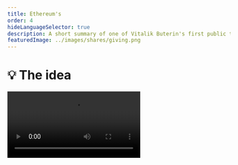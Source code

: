 ```yaml
---
title: Ethereum's
order: 4
hideLanguageSelector: true
description: A short summary of one of Vitalik Buterin's first public talks on Ethereum, taken from DevCon 1 in London.
featuredImage: ../images/shares/giving.png
---
```


# 💡 The idea

<Video src="https://www.youtube-nocookie.com/embed/gjwr-7PgpN8" />

## How does this fit into Kernel?

This early video from Devcon 1 contains many gems of insight into the ideas behind Ethereum; why it might be interesting and important to have one, shared, Turing-complete environment which anyone can access and program; and what the vision was (and is). It's especially useful to look back and ask what of the original ideas we have succeeded in implementing, and where there are still opportunities for improvement. This video has been selected to assist you deepen your (more technical) understanding of:

<Process>

Value

Trust

Incentives

Censorship resistance

(Not just!) money and speech

</Process>

## Brief

This video is the genesis of the calculator (Bitcoin) vs smartphone (Ethereum) analogy and a 
demonstration of the power of generality...

> "Instead of having a protocol that is designed around one very small set of use cases, you 
just create a **general-purpose operating system** and you let people build whatever they want 
as applications on top of it."

Ethereum is a blockchain with a few unique features:

- Built-in Turing-complete scripting language - essentially a hybrid between standard VM 
architectures, Bitcoin script and a "few other things".
- People can write programs in this script, or high level languages that compile down to this 
script, take these compiled scripts, put them into transactions and send them to the blockchain. 
The transaction gets confirmed and you get a special account at that address.
- Contractual accounts and Externally Owned Accounts have the **same privileges**.
- Anyone can create an application, with any rules. Anyone can then interact with that 
application, i.e. you can do NameCoin in 10 lines of code...

State is defined as a key value mapping addresses to account objects. Every account object has a 
nonce and balance. Contract accounts also include a code hash and storage trie root. Vitalik 
then discusses how transactions work - important low-level details for us to build a full 
conceptual picture in the weeks ahead.

> "You can actually think of it as being a fairly simple system. You can think of the state as 
being a database, and you can think of each of these contracts as being programs that are 
sitting on one computer, **except the computer is massively globally distributed. It's actually 
a highly secure network backed by tens of thousands computers around the world.** It's bold 
because it's important."

However, this raises the spectre of "The Halting Problem". If you have a general scripting language, then what is to stop someone writing a program which does not terminate (or halt), taking up all the computer's resources and preventing anyone else from using it? Vitalik explains how this is solved by "gas": a fee charged for every computational step the computer must take, where there is a limit to computational steps possible per block.

<Flash>

<Card>

Ethereum's state is defined as a...?

key value mapping addresses to account objects.

</Card>

</Flash>

### Virtual Economy

This means there is no *technical* limit on what can be put in the `data` field of a 
transaction, but there is an *economic* one, as the more data you include, the more expensive 
it becomes. It was an extra 68 gas for every byte of data you include at that time, though it 
may have changed now. 

> 💡 Exercise for the reader: how would you tell what the gas price per byte currently is?

Vitalik then discusses some of the intricacies around `v`, `r`, and `s` from elliptic curve 
cryptography, and how `v` is an extra field used for public key recovery. He also provides 
further information on receipts and logs and why logs are cheaper and allow for efficient 
light-client access. Although it may sound boring, this is the heart of how we build 
censorship-resistant tools.

<Flash>

<Card>

How do we prevent a blockchain with a Turing-complete script from halting?

By charging "gas" for every computational step and limiting the amount of gas consumed per block, preventing infinite loops and other attacks.

</Card>

</Flash>

This is followed by a description of the **Ethereum Virtual Machine**:

- Stack - up to 1024 32-byte fields.
- Memory - just an infinitely expanding byte array, but the more you expand the byte array, 
the more gas you have to pay. **Most of the limits aren't static, they're economic and you'll 
see this idea again and again.**
- Storage - permanent for contracts. You can read and write to it.
- Environment variables - VM can access block number, time, mining difficulty, previous block 
hash etc.
- Logs - append-only storage in a specific block, not in state.
- Sub-calling - opcode by which VM can itself call other contracts.

Vitalik then discusses ABI (application binary interface) and RLP (recursive length prefix) encoding "for people who are set 
theory geeks". It may seem boring, but it is a demonstration of the early culture and how the 
people who built all this stuff really think. He follows this with an explanation of memory-hard 
algorithms for mining and why they were an innovation; emphasises the fast block time (17s); and discusses "uncles", which solve the stale rates of blocks that arise due to network latency.. It's worth listening to for cultural context, but 23:50 - 28:57 is now a bit outdated.

Vitalik makes the critical point that merkle tries are "a construction that allows for compact, 
efficiently-verifiable proofs that a particular transaction was included in a particular block." 
It's not just transactions in the Merkle trie though; it's the state too: i.e. that storage 
trie root we talked about in the account object earlier.

Understanding how this particular choice of data structure allows us to succinctly express 
shared state reveals why intimacy with low-level technical details allows one to build a 
comprehensive conceptual picture of how it all ties together, and what meanings any technology 
can be used to build.

What kinds of meaning exactly? Well, [language itself is composed out of tree-like deep structures](https://www.goodreads.com/book/show/5755.The_Language_Instinct). It is these basic, but extraordinarily powerful, combinatorial patterns which allow very young human beings to learn and use an almost infinitely complex phenomenon with such ease, even as their brains are still developing. More prosaically, every word is a tree, with its roots tracing through endless other words and languages and people, and its branches reaching into any number of unique interpretations in times and contexts yet to be discovered. Language is the only [logically decentralized](https://medium.com/@VitalikButerin/the-meaning-of-decentralization-a0c92b76a274) system we have, so it makes sense that the data structures which inform the next logically decentralized systems we co-create mirror that at the heart of how we currently communicate value.

### Generalised Compute

So, you're less technical then Vitalik (i.e. all of us) and are wondering what this all really 
means? Well, the critical point is this notion of a **general purpose operating system** - one, 
monolithic virtual machine distributed across the world which is shared by everyone, owned by 
no-one and which can't be turned off without also turning off the internet. With Bitcoin, 
you can carry 12 magical words in your head across any border in the 
world, incant them into an internet-connected machine and have immediate access to value. 

Now, there is the possibility that you could pull down not just monetary value, but 
_generalised compute_. That is, your 12 or 24-word mnemonic could be your entire personal OS, 
which would be accessible from anywhere. Stop thinking of computers as a screen into which you type things from a keyboard. Start seeing the world itself as an infinitely programmable playground, access to which only requires a few magical words anyone, anywhere can create when they learn the basics of a new order of language.

<Flash>

<Card>

The 12 or 24 words used to generate your private key and grant you access to a blockchain is called a \_\_\_\_\_\_\_\_?

Mnemonic.

</Card>

</Flash>

